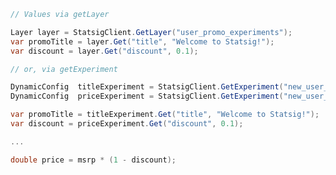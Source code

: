 ```csharp
// Values via getLayer

Layer layer = StatsigClient.GetLayer("user_promo_experiments");
var promoTitle = layer.Get("title", "Welcome to Statsig!");
var discount = layer.Get("discount", 0.1);

// or, via getExperiment

DynamicConfig  titleExperiment = StatsigClient.GetExperiment("new_user_promo_title");
DynamicConfig  priceExperiment = StatsigClient.GetExperiment("new_user_promo_price");

var promoTitle = titleExperiment.Get("title", "Welcome to Statsig!");
var discount = priceExperiment.Get("discount", 0.1);

...

double price = msrp * (1 - discount);
```
